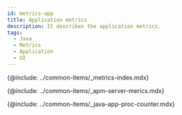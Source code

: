 ```yaml
---
id: metrics-app
title: Application metrics
description: It describes the application metrics.
tags:
  - Java
  - Metrics
  - Application
  - UI
---
```



{@include: ../common-items/_metrics-index.mdx}

{@include: ../common-items/_apm-server-merics.mdx}  

{@include: ../common-items/_java-app-proc-counter.mdx} 
